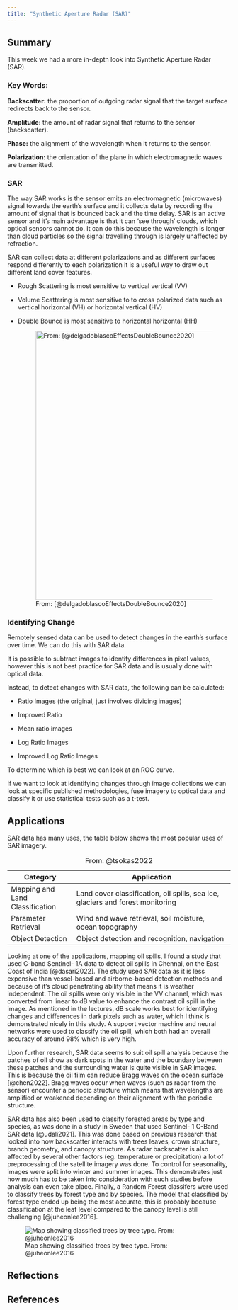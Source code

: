 ```yaml
---
title: "Synthetic Aperture Radar (SAR)"
---
```


## Summary

This week we had a more in-depth look into Synthetic Aperture Radar (SAR).

### Key Words:

**Backscatter:** the proportion of outgoing radar signal that the target surface redirects back to the sensor.

**Amplitude:** the amount of radar signal that returns to the sensor (backscatter).

**Phase:** the alignment of the wavelength when it returns to the sensor.

**Polarization:** the orientation of the plane in which electromagnetic waves are transmitted.

### SAR

The way SAR works is the sensor emits an electromagnetic (microwaves) signal towards the earth's surface and it collects data by recording the amount of signal that is bounced back and the time delay. SAR is an active sensor and it's main advantage is that it can 'see through' clouds, which optical sensors cannot do. It can do this because the wavelength is longer than cloud particles so the signal travelling through is largely unaffected by refraction.

SAR can collect data at different polarizations and as different surfaces respond differently to each polarization it is a useful way to draw out different land cover features.

-   Rough Scattering is most sensitive to vertical vertical (VV)

-   Volume Scattering is most sensitive to to cross polarized data such as vertical horizontal (VH) or horizontal vertical (HV)

-   Double Bounce is most sensitive to horizontal horizontal (HH)

    ![From: \[\@delgadoblascoEffectsDoubleBounce2020\]](polarisation.png){width="608"}

### Identifying Change

Remotely sensed data can be used to detect changes in the earth's surface over time. We can do this with SAR data.

It is possible to subtract images to identify differences in pixel values, however this is not best practice for SAR data and is usually done with optical data.

Instead, to detect changes with SAR data, the following can be calculated:

-   Ratio Images (the original, just involves dividing images)

-   Improved Ratio

-   Mean ratio images

-   Log Ratio Images

-   Improved Log Ratio Images

To determine which is best we can look at an ROC curve.

If we want to look at identifying changes through image collections we can look at specific published methodologies, fuse imagery to optical data and classify it or use statistical tests such as a t-test.

## Applications

SAR data has many uses, the table below shows the most popular uses of SAR imagery.

| Category                        | Application                                                                    |
|---------------------------------|--------------------------------------------------------------------------------|
| Mapping and Land Classification | Land cover classification, oil spills, sea ice, glaciers and forest monitoring |
| Parameter Retrieval             | Wind and wave retrieval, soil moisture, ocean topography                       |
| Object Detection                | Object detection and recognition, navigation                                   |

: From: @tsokas2022

Looking at one of the applications, mapping oil spills, I found a study that used C-band Sentinel- 1A data to detect oil spills in Chennai, on the East Coast of India [@dasari2022]. The study used SAR data as it is less expensive than vessel-based and airborne-based detection methods and because of it's cloud penetrating ability that means it is weather independent. The oil spills were only visible in the VV channel, which was converted from linear to dB value to enhance the contrast oil spill in the image. As mentioned in the lectures, dB scale works best for identifying changes and differences in dark pixels such as water, which I think is demonstrated nicely in this study. A support vector machine and neural networks were used to classify the oil spill, which both had an overall accuracy of around 98% which is very high.

Upon further research, SAR data seems to suit oil spill analysis because the patches of oil show as dark spots in the water and the boundary between these patches and the surrounding water is quite visible in SAR images. This is because the oil film can reduce Bragg waves on the ocean surface [@chen2022]. Bragg waves occur when waves (such as radar from the sensor) encounter a periodic structure which means that wavelengths are amplified or weakened depending on their alignment with the periodic structure.

SAR data has also been used to classify forested areas by type and species, as was done in a study in Sweden that used Sentinel- 1 C-Band SAR data [@udali2021]. This was done based on previous research that looked into how backscatter interacts with trees leaves, crown structure, branch geometry, and canopy structure. As radar backscatter is also affected by several other factors (eg. temperature or precipitation) a lot of preprocessing of the satellite imagery was done. To control for seasonality, images were split into winter and summer images. This demonstrates just how much has to be taken into consideration with such studies before analysis can even take place. Finally, a Random Forest classifers were used to classify trees by forest type and by species. The model that classified by forest type ended up being the most accurate, this is probably because classification at the leaf level compared to the canopy level is still challenging [@juheonlee2016].

![Map showing classified trees by tree type. From: @juheonlee2016](tree_map.png){fig-align="center"}

## Reflections

## References
